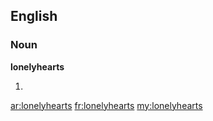 ==English==

===Noun===
'''lonelyhearts'''

# {{plural of|lonelyheart}}

[[ar:lonelyhearts]]
[[fr:lonelyhearts]]
[[my:lonelyhearts]]